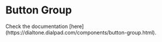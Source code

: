 
<Meta of={ButtonGroupStories}/>

# Button Group

<Subtitle>
  Check the documentation [here](https://dialtone.dialpad.com/components/button-group.html).
</Subtitle>
